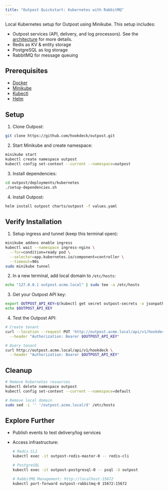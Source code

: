```yaml
---
title: "Outpost Quickstart: Kubernetes with RabbitMQ"
---
```


Local Kubernetes setup for Outpost using Minikube. This setup includes:

- Outpost services (API, delivery, and log processors). See the [architecture](/docs/concepts#architecture) for more details.
- Redis as KV & entity storage
- PostgreSQL as log storage
- RabbitMQ for message queuing

## Prerequisites

- [Docker](https://docs.docker.com/engine/install/)
- [Minikube](https://minikube.sigs.k8s.io/docs/start)
- [Kubectl](https://kubernetes.io/docs/tasks/tools/)
- [Helm](https://helm.sh/docs/intro/install/)

## Setup

1. Clone Outpost:

```sh
git clone https://github.com/hookdeck/outpost.git
```

2. Start Minikube and create namespace:

```sh
minikube start
kubectl create namespace outpost
kubectl config set-context --current --namespace=outpost
```

3. Install dependencies:

```sh
cd outpost/deployments/kubernetes
./setup-dependencies.sh
```

4. Install Outpost:

```sh
helm install outpost charts/outpost -f values.yaml
```

## Verify Installation

1. Setup ingress and tunnel (keep this terminal open):

```sh
minikube addons enable ingress
kubectl wait --namespace ingress-nginx \
  --for=condition=ready pod \
  --selector=app.kubernetes.io/component=controller \
  --timeout=90s
sudo minikube tunnel
```

2. In a new terminal, add local domain to `/etc/hosts`:

```sh
echo "127.0.0.1 outpost.acme.local" | sudo tee -a /etc/hosts
```

3. Get your Outpost API key:

```sh
export OUTPOST_API_KEY=$(kubectl get secret outpost-secrets -o jsonpath='{.data.API_KEY}' | base64 -d)
echo $OUTPOST_API_KEY
```

4. Test the Outpost API:

```sh
# Create tenant
curl --location --request PUT 'http://outpost.acme.local/api/v1/hookdeck' \
  --header "Authorization: Bearer $OUTPOST_API_KEY"

# Query tenant
curl http://outpost.acme.local/api/v1/hookdeck \
  --header "Authorization: Bearer $OUTPOST_API_KEY"
```

## Cleanup

```sh
# Remove Kubernetes resources
kubectl delete namespace outpost
kubectl config set-context --current --namespace=default

# Remove local domain
sudo sed -i '' '/outpost.acme.local/d' /etc/hosts
```

## Explore Further

- Publish events to test delivery/log services
- Access infrastructure:

  ```sh
  # Redis CLI
  kubectl exec -it outpost-redis-master-0 -- redis-cli

  # PostgreSQL
  kubectl exec -it outpost-postgresql-0 -- psql -U outpost

  # RabbitMQ Management: http://localhost:15672
  kubectl port-forward outpost-rabbitmq-0 15672:15672
  ```
